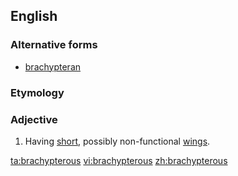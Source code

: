 ==English==

===Alternative forms===
* [[brachypteran]]

===Etymology===
{{confix|brachy|pterous|lang=en}}

===Adjective===
{{en-adj|-}}

# {{context|zoology|lang=en}} Having [[short]], possibly non-functional [[wings]].

[[ta:brachypterous]]
[[vi:brachypterous]]
[[zh:brachypterous]]
